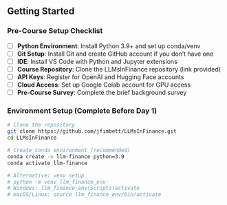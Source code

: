 ## Getting Started

### Pre-Course Setup Checklist
- [ ] **Python Environment**: Install Python 3.9+ and set up conda/venv
- [ ] **Git Setup**: Install Git and create GitHub account if you don't have one
- [ ] **IDE**: Install VS Code with Python and Jupyter extensions
- [ ] **Course Repository**: Clone the LLMsInFinance repository (link provided)
- [ ] **API Keys**: Register for OpenAI and Hugging Face accounts
- [ ] **Cloud Access**: Set up Google Colab account for GPU access
- [ ] **Pre-Course Survey**: Complete the brief background survey

### Environment Setup (Complete Before Day 1)
```bash
# Clone the repository
git clone https://github.com/jfimbett/LLMsInFinance.git
cd LLMsInFinance

# Create conda environment (recommended)
conda create -n llm-finance python=3.9
conda activate llm-finance

# Alternative: venv setup
# python -m venv llm_finance_env
# Windows: llm_finance_env\Scripts\activate
# macOS/Linux: source llm_finance_env/bin/activate
```
